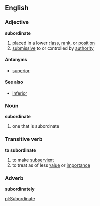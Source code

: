 ==English==
===Adjective===
'''subordinate'''

#placed in a lower [[class]], [[rank]], or [[position]]
#[[submissive]] to or controlled by [[authority]]

====Antonyms====
*[[superior]]

====See also====
*[[inferior]]

===Noun===
'''subordinate'''

#one that is subordinate

===Transitive verb===
'''to subordinate'''

#to make [[subservient]]
#to treat as of less [[value]] or [[importance]]

===Adverb===
'''subordinately'''

[[pl:Subordinate]]